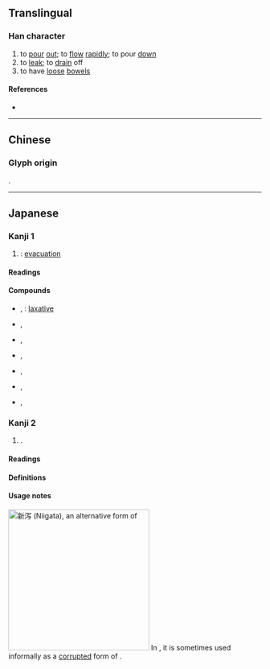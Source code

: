 {{also|瀉}}
{{character info}}
==Translingual==
<!-- Note: No simplified forms in Japanese. 泻 is not an official shinjitai character -->

===Han character===
{{Han char|rn=85|rad=水|as=05|sn=8|four=|canj=EBYM|ids=⿰氵写}}

# to [[pour]] [[out]]; to [[flow]] [[rapidly]]; to pour [[down]]
# to [[leak]]; to [[drain]] off
# to have [[loose]] [[bowel]]s

====References====
* {{Han ref|kx=0619.121|hdz=31595.020|uh=6CFB|ud=27899}}

----

==Chinese==
{{zh-see|瀉}}

===Glyph origin===
{{Han etym}}
{{Han compound|水|写|ls=psc|c1=s|c2=p}}.

----

==Japanese==

===Kanji 1===
{{ja-kanji forms|泻|瀉|ex=y}}
{{ja-kanji|rs=水05|kyu=瀉}}

# {{ja-ex shin|瀉|sort=水05}}: [[evacuation]]

====Readings====
{{ja-readings
|goon=さ
|kanon=しゃ
|kun=そそ-ぐ, は-く
|nanori=だか
}}

====Compounds====
* {{ja-r|泻%下%薬|しゃ%げ%やく|rom=-}}, {{ja-r|瀉%下%薬|しゃ%げ%やく}}: [[laxative]]
* {{ja-r|泻%出|しゃ%しゅつ|rom=-}}, {{ja-r|瀉%出|しゃ%しゅつ}}
* {{ja-r|泻%土|しゃ%ど|rom=-}}, {{ja-r|瀉%土|しゃ%ど}}
* {{ja-r|泻%痢|しゃ%り|rom=-}}, {{ja-r|瀉%痢|しゃ%り}}
* {{ja-r|泻%鹵|しゃ%ろ|rom=-}}, {{ja-r|瀉%鹵|しゃ%ろ}}
* {{ja-r|傾%泻|けい%しゃ|rom=-}}, {{ja-r|傾%瀉|けい%しゃ}}
* {{ja-r|吐%泻|と%しゃ|rom=-}}, {{ja-r|吐%瀉|と%しゃ}}

===Kanji 2===
{{ja-kanji|rs=水05}}

# {{alt form|ja|潟}}.

====Readings====
{{ja-readings
|goon=しゃく<しやく
|kanon=せき
|kun=かた-
}}

====Definitions====
{{ja-kanjitab|かた|yomi=k}}
{{ja-gv|潟}}

====Usage notes====
[[File:Gokan Station 24-Aug-2019.jpg|thumb|280px|[[新泻]] ([[Niigata]]), an alternative form of {{l|ja|新潟}}]]
In {{w|Niigata Prefecture}}, it is sometimes used informally as a [[corrupted]] form of {{l|ja|潟}}.